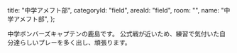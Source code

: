   title: "中学アメフト部",
  categoryId: "field",
  areaId: "field",
  room: "",
  name: "中学アメフト部",
};

中学ボンバーズキャプテンの鹿島です。
公式戦が近いため、練習で気付いた自分達らしいプレーを多く出し、頑張ります。
